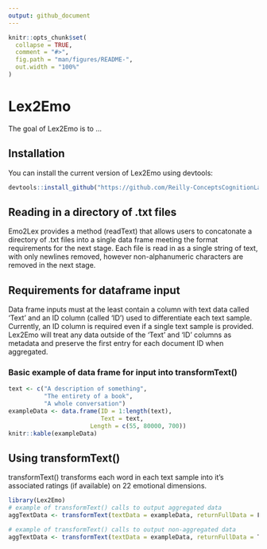 ```yaml
---
output: github_document
---
```


<!-- README.md is generated from README.Rmd. Please edit that file -->

```r
knitr::opts_chunk$set(
  collapse = TRUE,
  comment = "#>",
  fig.path = "man/figures/README-",
  out.width = "100%"
)
```

# Lex2Emo

<!-- badges: start -->
<!-- badges: end -->

The goal of Lex2Emo is to ...

## Installation

You can install the current version of Lex2Emo using devtools:
```r
devtools::install_github("https://github.com/Reilly-ConceptsCognitionLab/Lex2Emo.git")
```

## Reading in a directory of .txt files

Emo2Lex provides a method (readText) that allows users to concatonate a directory of .txt files into a single data frame meeting the format requirements for the next stage.
Each file is read in as a single string of text, with only newlines removed, however non-alphanumeric characters are removed in the next stage.

## Requirements for dataframe input

Data frame inputs must at the least contain a column with text data called 'Text' and an ID column (called 'ID') used to differentiate each text sample. Currently, an ID column is required even if a single text sample is provided.
Lex2Emo will treat any data outside of the 'Text' and 'ID' columns as metadata and preserve the first entry for each document ID when aggregated.

### Basic example of data frame for input into transformText()

```r
text <- c("A description of something", 
          "The entirety of a book", 
          "A whole conversation")
exampleData <- data.frame(ID = 1:length(text),
                          Text = text,
                       Length = c(55, 80000, 700))
knitr::kable(exampleData)
```


## Using transformText()

transformText() transforms each word in each text sample into it's associated ratings (if available) on 22 emotional dimensions.

```r
library(Lex2Emo)
# example of transformText() calls to output aggregated data
aggTextData <- transformText(textData = exampleData, returnFullData = F)

# example of transformText() calls to output non-aggregated data
aggTextData <- transformText(textData = exampleData, returnFullData = T)
```





